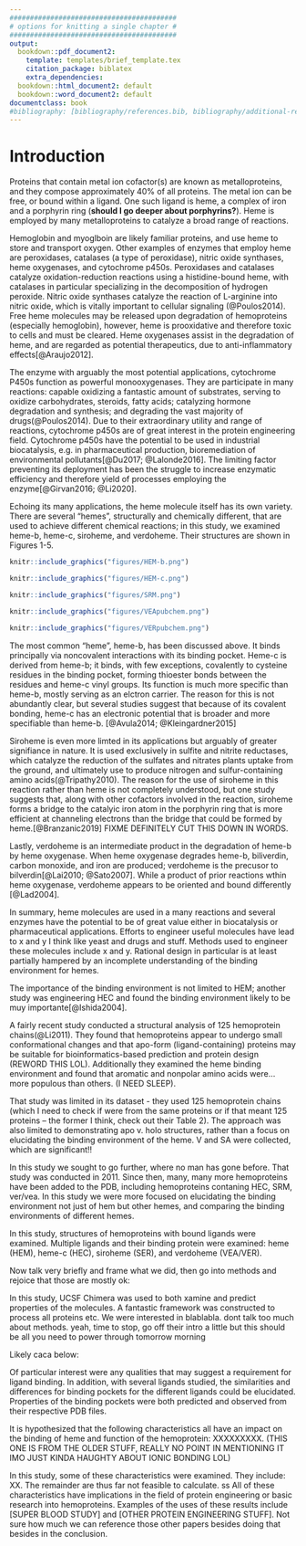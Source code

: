 ```yaml
---
#########################################
# options for knitting a single chapter #
#########################################
output:
  bookdown::pdf_document2:
    template: templates/brief_template.tex
    citation_package: biblatex
    extra_dependencies: 
  bookdown::html_document2: default
  bookdown::word_document2: default
documentclass: book
#bibliography: [bibliography/references.bib, bibliography/additional-references.bib]
---
```


# Introduction {.unnumbered}

```{=tex}
\adjustmtc
\markboth{Introduction}{}
```
<!-- For PDF output, include these two LaTeX commands after unnumbered chapter headings, otherwise the mini table of contents and the running header will show the previous chapter -->

Proteins that contain metal ion cofactor(s) are known as metalloproteins, and they compose approximately 40\% of all proteins. The metal ion can be free, or bound within a ligand. One such ligand is heme, a complex of iron and a porphyrin ring (**should I go deeper about porphyrins?**). Heme is employed by many metalloproteins to catalyze a broad range of reactions. 

Hemoglobin and myoglboin are likely familiar proteins, and use heme to store and transport oxygen. Other examples of enzymes that employ heme are peroxidases, catalases (a type of peroxidase), nitric oxide synthases, heme oxygenases, and cytochrome p450s. Peroxidases and catalases catalyze oxidation-reduction reactions using a histidine-bound heme, with catalases in particular specializing in the decomposition of hydrogen peroxide. Nitric oxide synthases catalyze the reaction of L-arginine into nitric oxide, which is vitally important to cellular signaling (@Poulos2014). Free heme molecules may be released upon degradation of hemoproteins (especially hemoglobin), however, heme is prooxidative and therefore toxic to cells and must be cleared. Heme oxygenases assist in the degradation of heme, and are regarded as potential therapeutics, due to anti-inflammatory effects[@Araujo2012].

The enzyme with arguably the most potential applications, cytochrome P450s function as powerful monooxygenases. They are participate in many reactions: capable oxidizing a fantastic amount of substrates, serving to oxidize carbohydrates, steroids, fatty acids; catalyzing hormone degradation and synthesis; and degrading the vast majority of drugs(@Poulos2014). Due to their extraordinary utility and range of reactions, cytochrome p450s are of great interest in the protein engineering field. Cytochrome p450s have the potential to be used  in industrial biocatalysis, e.g. in pharmaceutical production, bioremediation of environmental pollutants[@Du2017; @Lalonde2016]. The limiting factor preventing its deployment has been the struggle to increase enzymatic efficiency and therefore yield of processes employing the enzyme[@Girvan2016; @Li2020]. 

Echoing its many applications, the heme molecule itself has its own variety. There are several "hemes", structurally and chemically different, that are used to achieve different chemical reactions; in this study, we examined heme-b, heme-c, siroheme, and verdoheme. Their structures are shown in Figures 1-5. 


```r
knitr::include_graphics("figures/HEM-b.png")
```
```r
knitr::include_graphics("figures/HEM-c.png")
```

```r
knitr::include_graphics("figures/SRM.png")
```

```r
knitr::include_graphics("figures/VEApubchem.png")
```
```r
knitr::include_graphics("figures/VERpubchem.png")
```


The most common "heme", heme-b, has been discussed above. It binds principally via noncovalent interactions with its binding pocket. Heme-c is derived from heme-b; it binds, with few exceptions, covalently to cysteine residues in the binding pocket, forming thioester bonds between the residues and heme-c vinyl groups. Its function is much more specific than heme-b, mostly serving as an elctron carrier. The reason for this is not abundantly clear, but several studies suggest that because of its covalent bonding, heme-c has an electronic potential that is broader and more specifiable than heme-b. [@Avula2014; @Kleingardner2015]

<!-- Work here homie I'm not clear on specifics -->
Siroheme is even more limted in its applications but arguably of greater signifiance in nature. It is used exclusively in sulfite and nitrite reductases, which catalyze the reduction of the sulfates and nitrates plants uptake from the ground, and ultimately use to produce nitrogen and sulfur-containing amino acids(@Tripathy2010). The reason for the use of siroheme in this reaction rather than heme is not completely understood, but one study suggests that, along with other cofactors involved in the reaction, siroheme forms a bridge to the catalyic iron atom in the porphyrin ring that is more efficient at channeling electrons than the bridge that could be formed by heme.[@Branzanic2019] FIXME DEFINITELY CUT THIS DOWN IN WORDS.

Lastly, verdoheme is an intermediate product in the degradation of heme-b by heme oxygenase. When heme oxygenase degrades heme-b, biliverdin, carbon monoxide, and iron are produced; verdoheme is the precusor to bilverdin[@Lai2010; @Sato2007]. While a product of prior reactions wthin heme oxygenase, verdoheme appears to be oriented and bound differently [@Lad2004].
<!-- idk - i dont think this is the spot to say AHA! and so we're studying it -->

<!-- alright now go in for the kill -->
In summary, heme molecules are used in a many reactions and several enzymes have the potential to be of great value either in biocatalysis or pharmaceutical applications. Efforts to engineer useful molecules have lead to x and y I think like yeast and drugs and stuff. Methods used to engineer these molecules include x and y. Rational design in particular is at least partially hampered by an incomplete understanding of the binding environment for hemes. 

 
The importance of the binding environment is not limited to HEM; another study was engineering HEC and found the binding environment likely to be muy importante[@Ishida2004].


A fairly recent study conducted a structural analysis of 125 hemoprotein chains(@Li2011). They found that hemoproteins appear to undergo small conformational changes and that apo-form (ligand-containing) proteins may be suitable for bioinformatics-based prediction and protein design (REWORD THIS LOL). Additionally they examined the heme binding environment and found that aromatic and nonpolar amino acids were... more populous than others. (I NEED SLEEP). 

That study was limited in its dataset - they used 125 hemoprotein chains (which I need to check if were from the same proteins or if that meant 125 proteins -- the former I think, check out their Table 2). The approach was also limited to demonstrating apo v. holo structures, rather than a focus on elucidating the binding environment of the heme. V and SA were collected, which are significant!!

In this study we sought to go further, where no man has gone before. That study was conducted in 2011. Since then, many, many more hemoproteins have been added to the PDB, including hemoproteins contaning HEC, SRM, ver/vea. In this study we were more focused on elucidating the binding environment not just of hem but other hemes, and comparing the binding environments of different hemes. 

In this study, structures of hemoproteins with bound ligands were examined. Multiple ligands and their binding protein were examined: heme (HEM), heme-c (HEC), siroheme (SER), and verdoheme (VEA/VER).

Now talk very briefly and frame what we did, then go into methods and rejoice that those are mostly ok:

In this study, UCSF Chimera was used to both xamine and predict properties of the molecules. A fantastic framework was constructed to process all proteins etc. We were interested in blablabla. dont talk too much about methods. yeah, time to stop, go off their intro a little but this should be all you need to power through tomorrow morning

Likely caca below:


Of particular interest were any qualities that may suggest a requirement for ligand binding. In addition, with several ligands studied, the similarities and differences for binding pockets for the different ligands could be elucidated. Properties of the binding pockets were both predicted and observed from their respective PDB files.


It is hypothesized that the following characteristics all have an impact on the binding of heme and function of the hemoprotein: XXXXXXXXX. (THIS ONE IS FROM THE OLDER STUFF, REALLY NO POINT IN MENTIONING IT IMO JUST KINDA HAUGHTY ABOUT IONIC BONDING LOL)
	
In this study, some of these characteristics were examined. They include: XX. The remainder are thus far not feasible to calculate.
	ss
All of these characteristics have implications in the field of protein engineering or basic research into hemoproteins. Examples of the uses of these results include [SUPER BLOOD STUDY] and [OTHER PROTEIN ENGINEERING STUFF]. Not sure how much we can reference those other papers besides doing that besides in the conclusion.